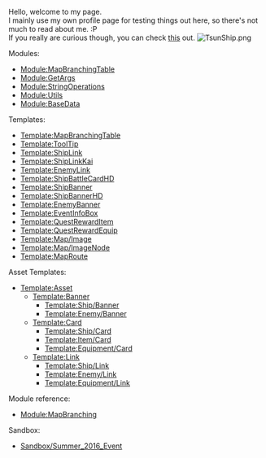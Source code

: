 Hello, welcome to my page.<br />
I mainly use my own profile page for testing things out here, so there's not much to read about me. :P<br />
If you really are curious though, you can check [http://kancolle.wikia.com/wiki/User:Tsubakura this] out.
[[File:TsunShip.png|thumb|center]]

{{MapBranchingTable
|width = default
|0 -> 1 = Some text...
|0 -> 2 = Some text...
|1 -> A = Some text...
|1 -> B/resource = [[DD]], [[CL]]
|1 -> C/storm =
* A
* list
|C/storm -> D/empty = ...
}}

{{MapBranchingTable
|order = F, C
|0 -> 1, 2 = Some text...
|0 -> Z = ...
|1 -> A = Some text...
|1 -> B/resource = [[DD]], [[CL]]
|1 -> C/storm =
* A
* list
|C/storm -> D/empty = ...
|F/storm -> G/battle, H/resource, I/empty = random
}}


Modules:
*[[Module:MapBranchingTable]]
*[[Module:GetArgs]]
*[[Module:StringOperations]]
*[[Module:Utils]]
*[[Module:BaseData]]

Templates:
*[[Template:MapBranchingTable]]
*[[Template:ToolTip]]
*[[Template:ShipLink]]
*[[Template:ShipLinkKai]]
*[[Template:EnemyLink]]
*[[Template:ShipBattleCardHD]]
*[[Template:ShipBanner]]
*[[Template:ShipBannerHD]]
*[[Template:EnemyBanner]]
*[[Template:EventInfoBox]]
*[[Template:QuestRewardItem]]
*[[Template:QuestRewardEquip]]
*[[Template:Map/Image]]
*[[Template:Map/ImageNode]]
*[[Template:MapRoute]]

Asset Templates:
*[[Template:Asset]]
**[[Template:Banner]]
***[[Template:Ship/Banner]]
***[[Template:Enemy/Banner]]
**[[Template:Card]]
***[[Template:Ship/Card]]
***[[Template:Item/Card]]
***[[Template:Equipment/Card]]
**[[Template:Link]]
***[[Template:Ship/Link]]
***[[Template:Enemy/Link]]
***[[Template:Equipment/Link]]

Module reference:
*[[Module:MapBranching]]

Sandbox:
*[[Sandbox/Summer_2016_Event]]

{{Map/Image|page=Fall 2020 Event/E-1}}
